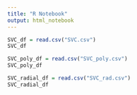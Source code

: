 ```yaml
---
title: "R Notebook"
output: html_notebook
---
```


```r
SVC_df = read.csv("SVC.csv")
SVC_df

SVC_poly_df = read.csv("SVC_poly.csv")
SVC_poly_df

SVC_radial_df = read.csv("SVC_rad.csv")
SVC_radial_df
```
